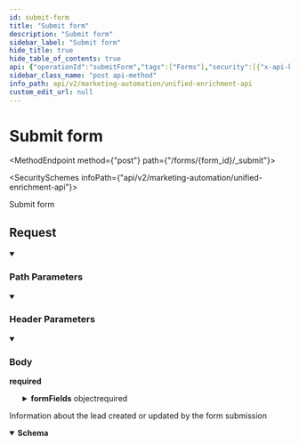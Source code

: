 ```yaml
---
id: submit-form
title: "Submit form"
description: "Submit form"
sidebar_label: "Submit form"
hide_title: true
hide_table_of_contents: true
api: {"operationId":"submitForm","tags":["Forms"],"security":[{"x-api-key":[]}],"requestBody":{"required":true,"content":{"application/json":{"schema":{"type":"object","properties":{"formFields":{"type":"object","description":"a mapping of field name to value for each field in the form","example":{"email":"me@supaglue.com","firstName":"George","lastName":"Xing"},"properties":{"email":{"type":"string","description":"the email address of the lead","example":"me@supaglue.com"}},"required":["email"],"additionalProperties":true}},"required":["formFields"],"example":{"formFields":{"email":"me@supaglue.com","firstName":"George","lastName":"Xing"}}}}}},"responses":{"200":{"description":"Information about the lead created or updated by the form submission","content":{"application/json":{"schema":{"type":"object","properties":{"id":{"type":"string","description":"The id of the lead that was created/updated as a result of submitting the form","example":12345},"status":{"type":"string","example":"updated"}},"required":["status"],"title":"submit_form_response"}}}}},"description":"Submit form","parameters":[{"name":"x-customer-id","in":"header","schema":{"type":"string","example":"my-customer-1"},"description":"The customer ID that uniquely identifies the customer in your application","required":true},{"name":"x-provider-name","in":"header","schema":{"type":"string","example":"salesforce"},"description":"The provider name","required":true},{"name":"form_id","in":"path","required":true,"schema":{"type":"string","example":"12345"}}],"method":"post","path":"/forms/{form_id}/_submit","servers":[{"url":"https://api.supaglue.io/marketing-automation/v2","description":"Supaglue API"}],"securitySchemes":{"x-api-key":{"type":"apiKey","name":"x-api-key","in":"header","description":"API key to allow developers to access the API"}},"jsonRequestBodyExample":{"formFields":{"email":"me@supaglue.com","firstName":"George","lastName":"Xing"}},"info":{"version":"0.14.0","title":"Unified Enrichment API","contact":{"name":"Supaglue","email":"docs@supaglue.com","url":"https://supaglue.com"},"description":"#### Introduction\n\nWelcome to the Unified Actions API (Marketing Automation) documentation. You can use this API to write to third-party providers.\n\n[View common schema for Marketing Automation](https://docs.supaglue.com/platform/common-schemas/marketing-automation)\n\n[![Run in Postman](https://run.pstmn.io/button.svg)](https://www.postman.com/supaglue/workspace/supaglue-public/overview)\n\n#### Base API URL\n```\nhttps://api.supaglue.io/marketing-automation/v2\n```\n"},"postman":{"name":"Submit form","description":{"type":"text/plain"},"url":{"path":["forms",":form_id","_submit"],"host":["{{baseUrl}}"],"query":[],"variable":[{"disabled":false,"description":{"content":"(Required) ","type":"text/plain"},"type":"any","value":"","key":"form_id"}]},"header":[{"disabled":false,"description":{"content":"(Required) The customer ID that uniquely identifies the customer in your application","type":"text/plain"},"key":"x-customer-id","value":""},{"disabled":false,"description":{"content":"(Required) The provider name","type":"text/plain"},"key":"x-provider-name","value":""},{"key":"Content-Type","value":"application/json"},{"key":"Accept","value":"application/json"}],"method":"POST","body":{"mode":"raw","raw":"\"\"","options":{"raw":{"language":"json"}}},"auth":{"type":"apikey","apikey":[{"type":"any","value":"x-api-key","key":"key"},{"type":"any","value":"<API Key>","key":"value"},{"type":"any","value":"header","key":"in"}]}}}
sidebar_class_name: "post api-method"
info_path: api/v2/marketing-automation/unified-enrichment-api
custom_edit_url: null
---
```



<h1 className={"openapi__heading"}>Submit form</h1>

<MethodEndpoint method={"post"} path={"/forms/{form_id}/_submit"}></MethodEndpoint>

<SecuritySchemes infoPath={"api/v2/marketing-automation/unified-enrichment-api"}></SecuritySchemes>



Submit form

## Request

<details style={{"marginBottom":"1rem"}} className={"openapi-markdown__details"} data-collapsed={false} open={true}><summary style={{}}><h3 className={"openapi-markdown__details-summary-header-params"}>Path Parameters</h3></summary><div><ul><ParamsItem className={"paramsItem"} param={{"name":"form_id","in":"path","required":true,"schema":{"type":"string","example":"12345"}}}></ParamsItem></ul></div></details><details style={{"marginBottom":"1rem"}} className={"openapi-markdown__details"} data-collapsed={false} open={true}><summary style={{}}><h3 className={"openapi-markdown__details-summary-header-params"}>Header Parameters</h3></summary><div><ul><ParamsItem className={"paramsItem"} param={{"name":"x-customer-id","in":"header","schema":{"type":"string","example":"my-customer-1"},"description":"The customer ID that uniquely identifies the customer in your application","required":true}}></ParamsItem><ParamsItem className={"paramsItem"} param={{"name":"x-provider-name","in":"header","schema":{"type":"string","example":"salesforce"},"description":"The provider name","required":true}}></ParamsItem></ul></div></details><MimeTabs className={"openapi-tabs__mime"}><TabItem label={"application/json"} value={"application/json-schema"}><details style={{}} className={"openapi-markdown__details mime"} data-collapsed={false} open={true}><summary style={{}} className={"openapi-markdown__details-summary-mime"}><h3 className={"openapi-markdown__details-summary-header-body"}>Body</h3><strong className={"openapi-schema__required"}>required</strong></summary><div style={{"textAlign":"left","marginLeft":"1rem"}}></div><ul style={{"marginLeft":"1rem"}}><SchemaItem collapsible={true} className={"schemaItem"}><details style={{}} className={"openapi-markdown__details"}><summary style={{}}><span className={"openapi-schema__container"}><strong className={"openapi-schema__property"}>formFields</strong><span className={"openapi-schema__name"}> object</span><span className={"openapi-schema__divider"}></span><span className={"openapi-schema__required"}>required</span></span></summary><div style={{"marginLeft":"1rem"}}><div style={{"marginTop":".5rem","marginBottom":".5rem"}}>

a mapping of field name to value for each field in the form

</div><SchemaItem collapsible={false} name={"email"} required={true} schemaName={"string"} qualifierMessage={undefined} schema={{"type":"string","description":"the email address of the lead","example":"me@supaglue.com"}}></SchemaItem><SchemaItem name={"property name*"} required={false} schemaName={"any"} qualifierMessage={undefined} schema={{"type":"object","description":"a mapping of field name to value for each field in the form","example":{"email":"me@supaglue.com","firstName":"George","lastName":"Xing"},"properties":{"email":{"type":"string","description":"the email address of the lead","example":"me@supaglue.com"}},"required":["email"],"additionalProperties":true}} collapsible={false} discriminator={false}></SchemaItem></div></details></SchemaItem></ul></details></TabItem></MimeTabs><div><div><ApiTabs><TabItem label={"200"} value={"200"}><div>

Information about the lead created or updated by the form submission

</div><div><MimeTabs className={"openapi-tabs__mime"} schemaType={"response"}><TabItem label={"application/json"} value={"application/json"}><SchemaTabs className={"openapi-tabs__schema"}><TabItem label={"Schema"} value={"Schema"}><details style={{}} className={"openapi-markdown__details response"} data-collapsed={false} open={true}><summary style={{}} className={"openapi-markdown__details-summary-response"}><strong>Schema</strong></summary><div style={{"textAlign":"left","marginLeft":"1rem"}}></div><ul style={{"marginLeft":"1rem"}}><SchemaItem collapsible={false} name={"id"} required={false} schemaName={"string"} qualifierMessage={undefined} schema={{"type":"string","description":"The id of the lead that was created/updated as a result of submitting the form","example":12345}}></SchemaItem><SchemaItem collapsible={false} name={"status"} required={true} schemaName={"string"} qualifierMessage={undefined} schema={{"type":"string","example":"updated"}}></SchemaItem></ul></details></TabItem><TabItem label={"Example (from schema)"} value={"Example (from schema)"}><ResponseSamples responseExample={"{\n  \"id\": 12345,\n  \"status\": \"updated\"\n}"} language={"json"}></ResponseSamples></TabItem></SchemaTabs></TabItem></MimeTabs></div></TabItem></ApiTabs></div></div>
      